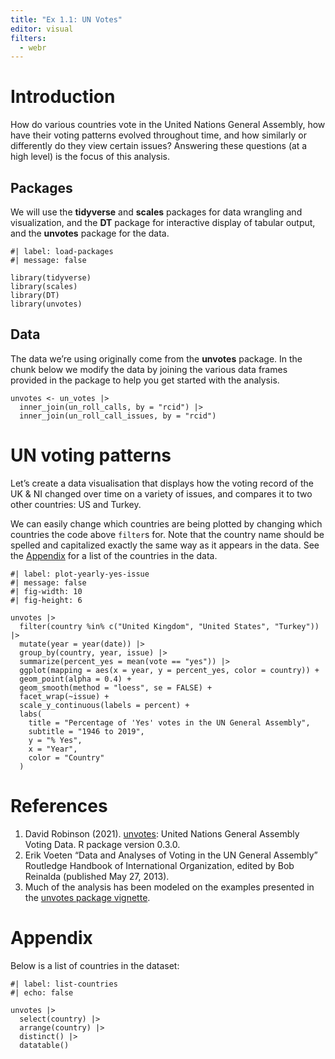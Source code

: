```yaml
---
title: "Ex 1.1: UN Votes"
editor: visual
filters:
  - webr
---
```


# Introduction

How do various countries vote in the United Nations General Assembly, how have their voting patterns evolved throughout time, and how similarly or differently do they view certain issues?
Answering these questions (at a high level) is the focus of this analysis.

## Packages

We will use the **tidyverse** and **scales** packages for data wrangling and visualization, and the **DT** package for interactive display of tabular output, and the **unvotes** package for the data.

```webr-r
#| label: load-packages
#| message: false

library(tidyverse)
library(scales)
library(DT)
library(unvotes)
```

## Data

The data we're using originally come from the **unvotes** package.
In the chunk below we modify the data by joining the various data frames provided in the package to help you get started with the analysis.

```webr-r
unvotes <- un_votes |>
  inner_join(un_roll_calls, by = "rcid") |>
  inner_join(un_roll_call_issues, by = "rcid")
```

# UN voting patterns

Let's create a data visualisation that displays how the voting record of the UK & NI changed over time on a variety of issues, and compares it to two other countries: US and Turkey.

We can easily change which countries are being plotted by changing which countries the code above `filter`s for.
Note that the country name should be spelled and capitalized exactly the same way as it appears in the data.
See the [Appendix](#appendix) for a list of the countries in the data.

```webr-r
#| label: plot-yearly-yes-issue
#| message: false
#| fig-width: 10
#| fig-height: 6

unvotes |>
  filter(country %in% c("United Kingdom", "United States", "Turkey")) |>
  mutate(year = year(date)) |>
  group_by(country, year, issue) |>
  summarize(percent_yes = mean(vote == "yes")) |>
  ggplot(mapping = aes(x = year, y = percent_yes, color = country)) +
  geom_point(alpha = 0.4) +
  geom_smooth(method = "loess", se = FALSE) +
  facet_wrap(~issue) +
  scale_y_continuous(labels = percent) +
  labs(
    title = "Percentage of 'Yes' votes in the UN General Assembly",
    subtitle = "1946 to 2019",
    y = "% Yes",
    x = "Year",
    color = "Country"
  )
```

# References

1.  David Robinson (2021). [unvotes](https://CRAN.R-project.org/package=unvotes): United Nations General Assembly Voting Data. R package version 0.3.0.
2.  Erik Voeten "Data and Analyses of Voting in the UN General Assembly" Routledge Handbook of International Organization, edited by Bob Reinalda (published May 27, 2013).
3.  Much of the analysis has been modeled on the examples presented in the [unvotes package vignette](https://cran.r-project.org/web/packages/unvotes/vignettes/unvotes.html).

# Appendix {#appendix}

Below is a list of countries in the dataset:

```webr-r
#| label: list-countries
#| echo: false

unvotes |> 
  select(country) |>
  arrange(country) |> 
  distinct() |>
  datatable()
```
